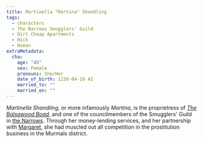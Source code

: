 ```yaml
---
title: Martinella "Martina" Shandling
tags:
  - characters
  - The Narrows Smugglers' Guild
  - Dirt Cheap Apartments
  - Hick
  - Human
extraMetadata:
  cha:
    age: "45"
    sex: Female
    pronouns: She/Her
    date_of_birth: 1230-04-18 AI
    married_to: ""
    married_on: ""
---
```


_Martinella Shandling_, or more infamously _Martina_, is the proprietress of
_[The Balsawood Boad](../locations/the-narrows.mdx#the-balsawood-boat)_, and one
of the councilmembers of the Smugglers' Guild in
[the Narrows](../locations/the-narrows.mdx). Through her money-lending services,
and her partnership with [Margaret](./marguerite-margaret-underhand.mdx), she
had muscled out all competition in the prostitution business in the Murmals
district.
